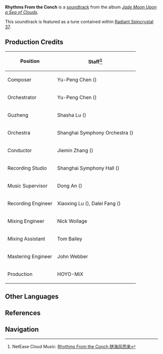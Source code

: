 {{Soundtrack Infobox
|title          =
|image          = Jade Moon Upon a Sea of Clouds.png
|album          = Jade Moon Upon a Sea of Clouds
|disc           = 1
|number         = 33
|featured       =
|featured2      =
|featured3      =
|featured_disc  =
|featured_disc2 =
|featured_disc3 =
|youtube_id     = t1O7LpOTBfM
|youtube_time   = 2762
|spotify_id     = 4nnBJo7j1PBDK6V8DnW0oj
|played_in      = Liyue Harbor
|during         = [[Sea of Clouds]]
|domain         =
|previous       = Scattered Amongst the Tides
|next           = Peaceful Hike (Qingce Daytime)
}}
'''Rhythms From the Conch''' is a [[soundtrack]] from the album ''[[Jade Moon Upon a Sea of Clouds]]''.

This soundtrack is featured as a tune contained within [[Radiant Spincrystal 37]].

==Production Credits==
{| class="wikitable" style="text-align:left; height:0.5em"
! Position
! Staff<ref>NetEase Cloud Music: [https://music.163.com/#/song?id=1492275689 Rhythms From the Conch 随海风而来]</ref>
|-
! Composer
| Yu-Peng Chen ({{zh|陈致逸}})
|-
! Orchestrator
| Yu-Peng Chen ({{zh|陈致逸}})
|-
! Guzheng
| Shasha Lu ({{zh|陆莎莎}})
|-
! Orchestra
| Shanghai Symphony Orchestra ({{zh|上海交响乐团}})
|-
! Conductor
| Jiemin Zhang ({{zh|张洁敏}})
|-
! Recording Studio
| Shanghai Symphony Hall ({{zh|上海交响乐团音乐厅}})
|-
! Music Supervisor
| Dong An ({{zh|安栋}})
|-
! Recording Engineer
| Xiaoxing Lu ({{zh|陆晓幸}}), Dalei Fang ({{zh|房大磊}})
|-
! Mixing Engineer
| Nick Wollage
|-
! Mixing Assistant
| Tom Bailey
|-
! Mastering Engineer
| John Webber
|-
! Production
| HOYO-MiX
|}

==Other Languages==
{{Other Languages
|en      = Rhythms From the Conch
|zhs     = 随海风而来
|zhs_rm  = Suí Hǎifēng Ér Lái
|zht     = 隨海風而來
|zht_rm  = Suí Hǎifēng Ér Lái
|zh_tl   = Arriving With the Ocean Breeze
|ja      = 潮風が吹く
|ja_rm   = Shiokaze ga Fuku
|ja_tl   = 
|ko      = Rhythms From the Conch<ref name="RS">{{Ref/Item|Radiant Spincrystal 37|note=Korean, Spanish, French, Russian, Thai, Vietnamese, German, Indonesian, Portuguese, Turkish}}</ref>
|es      = Rhythms From the Conch<ref name="RS" />
|fr      = Rhythms From the Conch<ref name="RS" />
|ru      = Rhythms From the Conch<ref name="RS" />
|th      = Rhythms From the Conch<ref name="RS" />
|vi      = Đến Theo Gió Biển<ref name="RS" />
|de      = Rhythms From the Conch<ref name="RS" />
|id      = Rhythms From the Conch<ref name="RS" />
|pt      = Rhythms From the Conch<ref name="RS" />
|tr      = Rhythms From the Conch<ref name="RS" />
|it      = 
}}

==References==
{{Reflist}}

==Navigation==
{{Soundtrack Navbox|Jade Moon Upon a Sea of Clouds}}